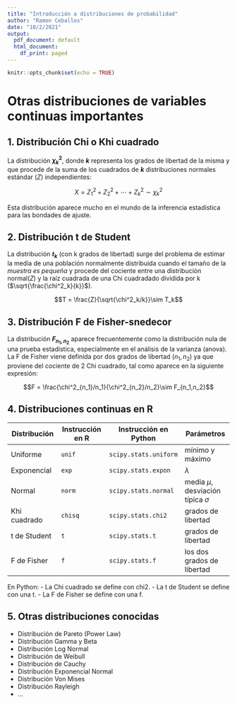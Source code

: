 ```yaml
---
title: "Introducción a distribuciones de probabilidad"
author: "Ramon Ceballos"
date: "10/2/2021"
output:
  pdf_document: default
  html_document:
    df_print: paged
---
```


```r
knitr::opts_chunk$set(echo = TRUE)
```

# Otras distribuciones de variables continuas importantes

## 1. Distribución Chi o Khi cuadrado

La distribución **$\chi^2_k$**, donde **$k$** representa los grados de libertad de la misma y que procede de la suma de los cuadrados de **$k$** distribuciones normales estándar ($Z$) independientes:

$$X = Z_1^2 + Z_2^2+\cdots + Z_k^2\sim \chi_k^2$$

Esta distribución aparece mucho en el mundo de la inferencia estadística para las bondades de ajuste.

## 2. Distribución t de Student

La distribución **$t_k$** (con k grados de libertad) surge del problema de estimar la media de una población normalmente distribuida cuando el tamaño de la *muestra es pequeña* y procede del cociente entre una distribución normal($Z$) y la raíz cuadrada de una Chi cuadradado dividida por k ($\sqrt{\frac{\chi^2_k}{k}}$).

$$T = \frac{Z}{\sqrt{\chi^2_k/k}}\sim T_k$$

## 3. Distribución F de Fisher-snedecor

La distribución **$F_{n_1,n_2}$** aparece frecuentemente como la distribución nula de una prueba estadística, especialmente en el análisis de la varianza (anova). La F de Fisher viene definida por dos grados de libertad ($n_1, n_2$) ya que proviene del cociente de 2 Chi cuadrado, tal como aparece en la siguiente expresión:

$$F = \frac{\chi^2_{n_1}/n_1}{\chi^2_{n_2}/n_2}\sim F_{n_1,n_2}$$

## 4. Distribuciones continuas en R

Distribución |  Instrucción en R |  Instrucción en Python |  Parámetros                                
--------------------|--------------------|--------------------|--------------------
Uniforme | `unif` | `scipy.stats.uniform` | mínimo y máximo
Exponencial | `exp` | `scipy.stats.expon` | $\lambda$
Normal | `norm` | `scipy.stats.normal` | media $\mu$, desviación típica $\sigma$
Khi cuadrado | `chisq` | `scipy.stats.chi2` | grados de libertad
t de Student | `t` | `scipy.stats.t` | grados de libertad
F de Fisher | `f` | `scipy.stats.f` | los dos grados de libertad

En Python:
 - La Chi cuadrado se define con chi2.
 - La t de Student se define con una t.
 - La F de Fisher se define con una f.

## 5. Otras distribuciones conocidas

- Distribución de Pareto (Power Law)
- Distribución Gamma y Beta
- Distribución Log Normal
- Distribución de Weibull
- Distribución de Cauchy
- Distribución Exponencial Normal
- Distribución Von Mises
- Distribución Rayleigh
- ...
